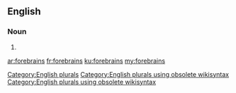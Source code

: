 ==English==

===Noun===
{{head|en}}

# {{plural of|forebrain}}

[[Category:English plurals]][[Category:English plurals using obsolete wikisyntax]][[Category:English plurals using obsolete wikisyntax]]

[[ar:forebrains]]
[[fr:forebrains]]
[[ku:forebrains]]
[[my:forebrains]]